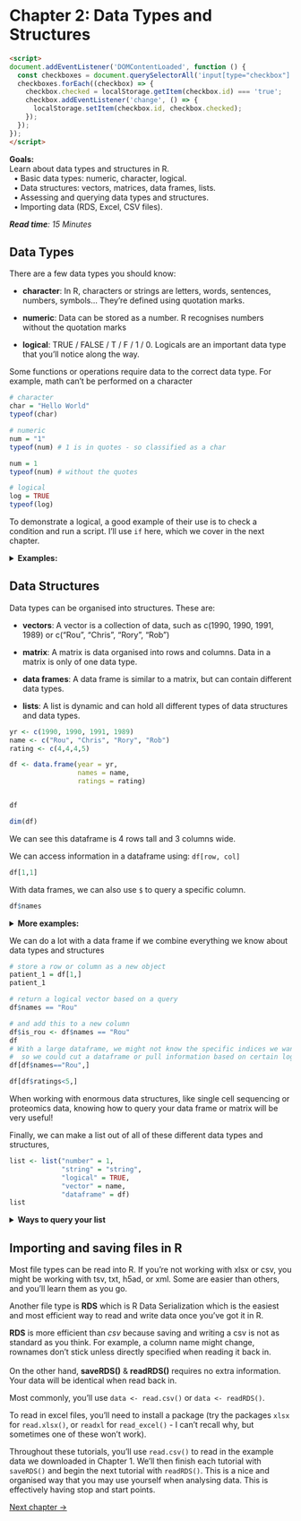 

# Chapter 2: Data Types and Structures

```html
<script>
document.addEventListener('DOMContentLoaded', function () {
  const checkboxes = document.querySelectorAll('input[type="checkbox"]');
  checkboxes.forEach((checkbox) => {
    checkbox.checked = localStorage.getItem(checkbox.id) === 'true';
    checkbox.addEventListener('change', () => {
      localStorage.setItem(checkbox.id, checkbox.checked);
    });
  });
});
</script>
```

<div class="hint-goals">  
**Goals:**  
Learn about data types and structures in R.   
&nbsp;&nbsp;&#8226; Basic data types: numeric, character, logical.      
&nbsp;&nbsp;&#8226; Data structures: vectors, matrices, data frames, lists.   
&nbsp;&nbsp;&#8226; Assessing and querying data types and structures.   
&nbsp;&nbsp;&#8226; Importing data (RDS, Excel, CSV files).  
</div>

<read-time><i>**Read time**: 15 Minutes</i></read-time>

## Data Types

There are a few data types you should know:

- **character**: In R, characters or strings are letters, words, sentences, numbers, symbols... They're defined using quotation marks. 

- **numeric**: Data can be stored as a number. R recognises numbers without the quotation marks

- **logical**: TRUE / FALSE / T / F / 1 / 0. Logicals are an important data type that you'll notice along the way.

Some functions or operations require data to the correct data type. For example, math can't be performed on a character

```r
# character
char = "Hello World"
typeof(char)

# numeric
num = "1"
typeof(num) # 1 is in quotes - so classified as a char

num = 1
typeof(num) # without the quotes

# logical 
log = TRUE
typeof(log)
```

To demonstrate a logical, a good example of their use is to check a condition and run a script. I'll use `if` here, which we cover in the next chapter.

<details><summary>**Examples:**</summary>

```r
# TRUE
run_script = TRUE
if(run_script) {
  print(paste0("run_script is ", run_script))
}

run_script = T
if(run_script) {
  print(paste0("run_script is ", run_script))
}

run_script = 1
if(run_script) {
  print(paste0("run_script is ", run_script))
}

# FALSE
run_script = FALSE
if(run_script) {
  print(paste0("run_script is ", run_script))
}

run_script = F
if(run_script) {
  print(paste0("run_script is ", run_script))
}

run_script = 0
if(run_script) {
  print(paste0("run_script is ", run_script))
}
```

Above, we set the variables deliberately to demonstrate how they can be used. However, they don't need to be deliberately set to be useful. 

```r
a = 3
typeof(a)

is.numeric(a)

typeof(is.numeric(a))

if(is.numeric(a)){
  print(paste0("The variable a (", a,") is numeric."))
}

a="3"
if(is.numeric(a)){
  print(paste0("The variable a (", a,") is numeric. Continuing the analysis."))
} else {
  print(paste0("The variable a (", a,") is ", typeof(a), ". Not continuing the analysis."))
}

```

</details>

<wimr>

## Data Structures

Data types can be organised into structures. These are:

- **vectors**: A vector is a collection of data, such as c(1990, 1990, 1991, 1989) or c("Rou", "Chris", "Rory", "Rob")

- **matrix**: A matrix is data organised into rows and columns. Data in a matrix is only of one data type.

- **data frames**: A data frame is similar to a matrix, but can contain different data types.

- **lists**: A list is dynamic and can hold all different types of data structures and data types. 

```r
yr <- c(1990, 1990, 1991, 1989)
name <- c("Rou", "Chris", "Rory", "Rob")
rating <- c(4,4,4,5)

df <- data.frame(year = yr, 
                 names = name, 
                 ratings = rating)


df
```
```r
dim(df)
```

We can see this dataframe is 4 rows tall and 3 columns wide.

<div class="hint-info">  
We can access information in a dataframe using: `df[row, col]`
</div>

```r
df[1,1]
```

<div class="hint-info">  
With data frames, we can also use `$` to query a specific column.
</div>

```r
df$names
```

<details><summary>**More examples:**</summary>

```r
# show all rows in certain columns
df[,1]
df[,"names"]

# show all columns in one row
df[1,]

# show select columns by providing a vector of specific indices
df[,c(1,3)]

# provide a range of indices quickly using colon between numbers. e.g. 1 to 2
df[,c(1:2)] 

# instead of using indices to pull information, we can use logic
df[c(T,T,F,T),]

```

</details>

We can do a lot with a data frame if we combine everything we know about data types and structures

```r
# store a row or column as a new object
patient_1 = df[1,]
patient_1

# return a logical vector based on a query
df$names == "Rou"

# and add this to a new column
df$is_rou <- df$names == "Rou"
df
# With a large dataframe, we might not know the specific indices we want to see or store, 
#  so we could cut a dataframe or pull information based on certain logic
df[df$names=="Rou",]

df[df$ratings<5,]

```

When working with enormous data structures, like single cell sequencing or proteomics data, knowing how to query your data frame or matrix will be very useful! 

Finally, we can make a list out of all of these different data types and structures, 

```r
list <- list("number" = 1, 
             "string" = "string",
             "logical" = TRUE,
             "vector" = name, 
             "dataframe" = df)
list
```

<details><summary>**Ways to query your list**</summary>
```r
list[[1]]
list[["vector"]]
list$string
```
<e></details>

<wimr>

## Importing and saving files in R

Most file types can be read into R. If you're not working with xlsx or csv, you might be working with tsv, txt, h5ad, or xml. Some are easier than others, and you'll learn them as you go. 

Another file type is **RDS** which is R Data Serialization which is the easiest and most efficient way to read and write data once you've got it in R. 

<div class="hint-info">    
**RDS** is more efficient than *csv* because saving and writing a csv is not as standard as you think. For example, a column name might change, rownames don't stick unless directly specified when reading it back in.    <br><br>
On the other hand, **saveRDS()** & **readRDS()** requires no extra information. Your data will be identical when read back in.   
</div>

Most commonly, you'll use `data <- read.csv()` or `data <- readRDS()`. 

To read in excel files, you'll need to install a package (try the packages `xlsx` for `read.xlsx()`, or `readxl` for `read_excel()` - I can't recall why, but sometimes one of these won't work). 

Throughout these tutorials, you'll use `read.csv()` to read in the example data we downloaded in Chapter 1. We'll then finish each tutorial with `saveRDS()` and begin the next tutorial with `readRDS()`. This is a nice and organised way that you may use yourself when analysing data. This is effectively having stop and start points.

<wimr>

[Next chapter →](https://drthomasoneil.github.io/analysis-user-group/r-tutorial/_book/chapter-3-basic-programming.html) 

<div id="quote-box" style="text-align:center; font-style:italic; margin-top:20px; margin-bottom:20px;"></div>

